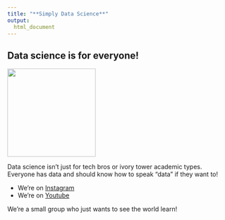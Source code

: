 ```yaml
---
title: "**Simply Data Science**"
output:
  html_document
---
```


## Data science is for everyone!

<img src = "resources/images/metricminer-gnome.png" width = 200>

Data science isn’t just for tech bros or ivory tower academic types. Everyone has data and should know how to speak "data" if they want to!

- We're on [Instagram](https://www.instagram.com/simplydatasciencepod/)
- We're on [Youtube](https://www.youtube.com/@SimplyDataSciencePod)

We're a small group who just wants to see the world learn!

<!-- Google tag (gtag.js) -->
<script async src="https://www.googletagmanager.com/gtag/js?id=G-951TGMSPH7"></script>
<script>
  window.dataLayer = window.dataLayer || [];
  function gtag(){dataLayer.push(arguments);}
  gtag('js', new Date());

  gtag('config', 'G-951TGMSPH7');
</script>
